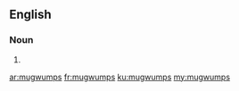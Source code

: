 ==English==

===Noun===
{{head|en|noun plural form}}

# {{plural of|mugwump|lang=en}}

[[ar:mugwumps]]
[[fr:mugwumps]]
[[ku:mugwumps]]
[[my:mugwumps]]